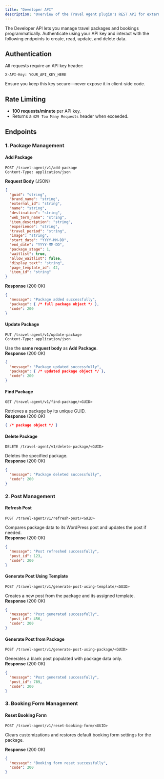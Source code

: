 ```yaml
---
title: "Developer API"
description: "Overview of the Travel Agent plugin's REST API for external integrations."
---
```



The Developer API lets you manage travel packages and bookings programmatically. Authenticate using your API key and interact with the following endpoints to create, read, update, and delete data.

## Authentication

All requests require an API key header:

```http
X-API-Key: YOUR_API_KEY_HERE
```  
Ensure you keep this key secure—never expose it in client-side code.

## Rate Limiting

- **100 requests/minute** per API key.
- Returns a `429 Too Many Requests` header when exceeded.

## Endpoints

### 1. Package Management

#### Add Package

```http
POST /travel-agent/v1/add-package
Content-Type: application/json
```  
**Request Body** (JSON)
```json
{
  "guid": "string",
  "brand_name": "string",
  "external_id": "string",
  "name": "string",
  "destination": "string",
  "web_term_name": "string",
  "item_description": "string",
  "experience": "string",
  "travel_period": "string",
  "image": "string",
  "start_date": "YYYY-MM-DD",
  "end_date": "YYYY-MM-DD",
  "package_stage": 1,
  "waitlist": true,
  "allow_waitlist": false,
  "display_text": "string",
  "page_template_id": 42,
  "item_id": "string"
}
```  
**Response** (200 OK)
```json
{
  "message": "Package added successfully",
  "package": { /* full package object */ },
  "code": 200
}
```

#### Update Package

```http
PUT /travel-agent/v1/update-package
Content-Type: application/json
```  
Use the **same request body** as **Add Package**.  
**Response** (200 OK)
```json
{
  "message": "Package updated successfully",
  "package": { /* updated package object */ },
  "code": 200
}
```

#### Find Package

```http
GET /travel-agent/v1/find-package/<GUID>
```  
Retrieves a package by its unique GUID.  
**Response** (200 OK)
```json
{ /* package object */ }
```

#### Delete Package

```http
DELETE /travel-agent/v1/delete-package/<GUID>
```  
Deletes the specified package.  
**Response** (200 OK)
```json
{
  "message": "Package deleted successfully",
  "code": 200
}
```

### 2. Post Management

#### Refresh Post

```http
POST /travel-agent/v1/refresh-post/<GUID>
```  
Compares package data to its WordPress post and updates the post if needed.  
**Response** (200 OK)
```json
{
  "message": "Post refreshed successfully",
  "post_id": 123,
  "code": 200
}
```

#### Generate Post Using Template

```http
POST /travel-agent/v1/generate-post-using-template/<GUID>
```  
Creates a new post from the package and its assigned template.  
**Response** (200 OK)
```json
{
  "message": "Post generated successfully",
  "post_id": 456,
  "code": 200
}
```

#### Generate Post from Package

```http
POST /travel-agent/v1/generate-post-using-package/<GUID>
```  
Generates a blank post populated with package data only.  
**Response** (200 OK)
```json
{
  "message": "Post generated successfully",
  "post_id": 789,
  "code": 200
}
```

### 3. Booking Form Management

#### Reset Booking Form

```http
POST /travel-agent/v1/reset-booking-form/<GUID>
```  
Clears customizations and restores default booking form settings for the package.

**Response** (200 OK)
```json
{
  "message": "Booking form reset successfully",
  "code": 200
}
